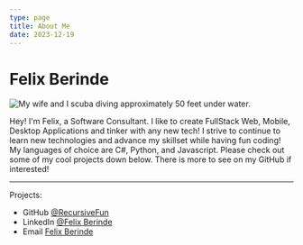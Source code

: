 ```yaml
---
type: page
title: About Me
date: 2023-12-19
---
```




# Felix Berinde

<Image
  src="/images/scuba.jpg"
  alt="My wife and I scuba diving approximately 50 feet under water."
  width={375}
  height={282}
  priority
  className="ProfilePic"
/>

Hey! I'm Felix, a Software Consultant. I like to create FullStack Web, Mobile, Desktop Applications and tinker with any new tech! I strive to continue to learn new technologies and advance my skillset while having fun coding! My languages of choice are C#, Python, and Javascript. Please check out some of my cool projects down below. There is more to see on my GitHub if interested!

---

Projects:
<Projects />




- GitHub [@RecursiveFun](https://github.com/RecursiveFun)
- LinkedIn [@Felix Berinde](https://www.linkedin.com/in/felix-berinde-580525ab/)
- Email [Felix Berinde](mailto:fberind@wgu.edu)
